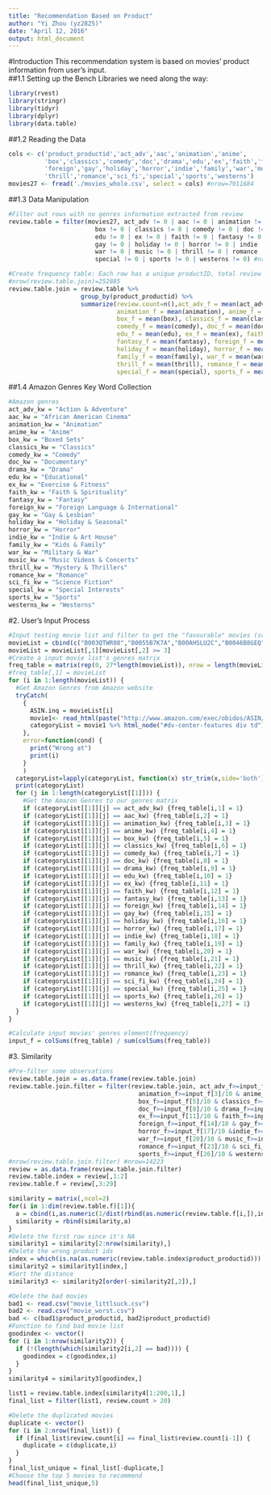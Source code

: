 ```yaml
---
title: "Recommendation Based on Product"
author: "Yi Zhou (yz2825)"
date: "April 12, 2016"
output: html_document
---
```

#Introduction
This recommendation system is based on movies' product information from user's input.  
##1.1 Setting up the Bench
Libraries we need along the way:
```r
library(rvest)
library(stringr)
library(tidyr)
library(dplyr)
library(data.table)
```
##1.2 Reading the Data
```r
cols <- c('product_productid','act_adv','aac','animation','anime',
          'box','classics','comedy','doc','drama','edu','ex','faith','fantasy',
          'foreign','gay','holiday','horror','indie','family','war','music',
          'thrill','romance','sci_fi','special','sports','westerns')
movies27 <- fread('./movies_whole.csv', select = cols) #nrow=7911684
```
##1.3 Data Manipulation
```r
#Filter out rows with no genres information extracted from review
review.table = filter(movies27, act_adv != 0 | aac != 0 | animation != 0 | anime != 0 | 
                        box != 0 | classics != 0 | comedy != 0 | doc != 0 | drama != 0 | 
                        edu != 0 | ex != 0 | faith != 0 | fantasy != 0 | foreign != 0 | 
                        gay != 0 | holiday != 0 | horror != 0 | indie != 0 | family != 0 | 
                        war != 0 | music != 0 | thrill != 0 | romance != 0 | sci_fi != 0 | 
                        special != 0 | sports != 0 | westerns != 0) #nrow=7887702

#Create frequency table: Each row has a unique productID, total review count, and genres elemtns(frequency)
#nrow(review.table.join)=252885
review.table.join = review.table %>% 
                    group_by(product_productid) %>% 
                    summarize(review.count=n(),act_adv_f = mean(act_adv), aac_f = mean(aac), 
                              animation_f = mean(animation), anime_f = mean(anime), 
                              box_f = mean(box), classics_f = mean(classics), 
                              comedy_f = mean(comedy), doc_f = mean(doc), drama_f = mean(drama), 
                              edu_f = mean(edu), ex_f = mean(ex), faith_f = mean(faith), 
                              fantasy_f = mean(fantasy), foreign_f = mean(foreign), gay_f = mean(gay), 
                              holiday_f = mean(holiday), horror_f = mean(horror), indie_f = mean(indie), 
                              family_f = mean(family), war_f = mean(war), music_f = mean(music), 
                              thrill_f = mean(thrill), romance_f = mean(romance), sci_fi_f = mean(sci_fi), 
                              special_f = mean(special), sports_f = mean(sports), westerns_f = mean(westerns))
```
##1.4 Amazon Genres Key Word Collection
```r
#Amazon genres
act_adv_kw = "Action & Adventure"
aac_kw = "African American Cinema"
animation_kw = "Animation"
anime_kw = "Anime"
box_kw = "Boxed Sets"
classics_kw = "Classics"
comedy_kw = "Comedy"
doc_kw = "Documentary"
drama_kw = "Drama"
edu_kw = "Educational"
ex_kw = "Exercise & Fitness"
faith_kw = "Faith & Spirituality"
fantasy_kw = "Fantasy"
foreign_kw = "Foreign Language & International"
gay_kw = "Gay & Lesbian"
holiday_kw = "Holiday & Seasonal"
horror_kw = "Horror"
indie_kw = "Indie & Art House"
family_kw = "Kids & Family"
war_kw = "Military & War"
music_kw = "Music Videos & Concerts"
thrill_kw = "Mystery & Thrillers"
romance_kw = "Romance"
sci_fi_kw = "Science Fiction"
special_kw = "Special Interests"
sports_kw = "Sports"
westerns_kw = "Westerns"
```
#2. User's Input Process
```r
#Input testing movie list and filter to get the "favourable" movies (score >=3)
movieList = cbind(c("B003QTWR08","B0055B7K7A","B00AHSLU2C","B0046B8GEQ","B004C3DLJ8","B001OGWY1W","B001KZG99A","B005ZB91KY","B003KJF2WE","B002EDH0FE"),c(4,5,4,5,3,5,4,3,3,4))
movieList = movieList[,1][movieList[,2] >= 3]
#Create a input movie list's genres matrix
freq_table = matrix(rep(0, 27*length(movieList)), nrow = length(movieList), ncol = 27)
#freq_table[,1] = movieList
for (i in 1:length(movieList)) {
  #Get Amazon Genres from Amazon website
  tryCatch(
    {
      ASIN.inq = movieList[i]
      movie1<- read_html(paste("http://www.amazon.com/exec/obidos/ASIN/",ASIN.inq, sep=""))
      categoryList = movie1 %>% html_node("#dv-center-features div td") %>% html_text() %>% strsplit(",")
    },
    error=function(cond) {
      print("Wrong at")
      print(i)
    }
    )
  categoryList=lapply(categoryList, function(x) str_trim(x,side='both'))
  print(categoryList)
  for (j in 1:length(categoryList[[1]])) {
    #Get the Amazon Genres to our genres matrix
    if (categoryList[[1]][j] == act_adv_kw) {freq_table[i,1] = 1}
    if (categoryList[[1]][j] == aac_kw) {freq_table[i,2] = 1}
    if (categoryList[[1]][j] == animation_kw) {freq_table[i,3] = 1}
    if (categoryList[[1]][j] == anime_kw) {freq_table[i,4] = 1}
    if (categoryList[[1]][j] == box_kw) {freq_table[i,5] = 1}
    if (categoryList[[1]][j] == classics_kw) {freq_table[i,6] = 1}
    if (categoryList[[1]][j] == comedy_kw) {freq_table[i,7] = 1}
    if (categoryList[[1]][j] == doc_kw) {freq_table[i,8] = 1}
    if (categoryList[[1]][j] == drama_kw) {freq_table[i,9] = 1}
    if (categoryList[[1]][j] == edu_kw) {freq_table[i,10] = 1}
    if (categoryList[[1]][j] == ex_kw) {freq_table[i,11] = 1}
    if (categoryList[[1]][j] == faith_kw) {freq_table[i,12] = 1}
    if (categoryList[[1]][j] == fantasy_kw) {freq_table[i,13] = 1}
    if (categoryList[[1]][j] == foreign_kw) {freq_table[i,14] = 1}
    if (categoryList[[1]][j] == gay_kw) {freq_table[i,15] = 1}
    if (categoryList[[1]][j] == holiday_kw) {freq_table[i,16] = 1}
    if (categoryList[[1]][j] == horror_kw) {freq_table[i,17] = 1}
    if (categoryList[[1]][j] == indie_kw) {freq_table[i,18] = 1}
    if (categoryList[[1]][j] == family_kw) {freq_table[i,19] = 1}
    if (categoryList[[1]][j] == war_kw) {freq_table[i,20] = 1}
    if (categoryList[[1]][j] == music_kw) {freq_table[i,21] = 1}
    if (categoryList[[1]][j] == thrill_kw) {freq_table[i,22] = 1}
    if (categoryList[[1]][j] == romance_kw) {freq_table[i,23] = 1}
    if (categoryList[[1]][j] == sci_fi_kw) {freq_table[i,24] = 1}
    if (categoryList[[1]][j] == special_kw) {freq_table[i,25] = 1}
    if (categoryList[[1]][j] == sports_kw) {freq_table[i,26] = 1}
    if (categoryList[[1]][j] == westerns_kw) {freq_table[i,27] = 1}
  }
}

#Calculate input movies' genres element(frequency)
input_f = colSums(freq_table) / sum(colSums(freq_table))
```
#3. Similarity
```r
#Pre-filter some observations
review.table.join = as.data.frame(review.table.join)
review.table.join.filter = filter(review.table.join, act_adv_f>=input_f[1]/10 & aac_f>=input_f[2]/10 &
                                    animation_f>=input_f[3]/10 & anime_f>=input_f[4]/10 &
                                    box_f>=input_f[5]/10 & classics_f>=input_f[6]/10 & comedy_f>=input_f[7]/10 & 
                                    doc_f>=input_f[8]/10 & drama_f>=input_f[9]/10 & edu_f>=input_f[10]/10 &
                                    ex_f>=input_f[11]/10 & faith_f>=input_f[12]/10 & fantasy_f>=input_f[13]/10 &
                                    foreign_f>=input_f[14]/10 & gay_f>=input_f[15]/10 & holiday_f >= input_f[16]/10 &
                                    horror_f>=input_f[17]/10 &indie_f>=input_f[18]/10 &family_f>=input_f[19]/10 &
                                    war_f>=input_f[20]/10 & music_f>=input_f[21]/10 & thrill_f>=input_f[22]/10 &
                                    romance_f>=input_f[23]/10 & sci_fi_f>=input_f[24]/10 & special_f>=input_f[25]/10 &
                                    sports_f>=input_f[26]/10 & westerns_f>=input_f[27]/10)
#nrow(review.table.join.filter) #nrow=14223
review = as.data.frame(review.table.join.filter)
review.table.index = review[,1:2]
review.table.f = review[,3:29]
```

```r
similarity = matrix(,ncol=2)
for(i in 1:dim(review.table.f)[1]){
  a = cbind(i,as.numeric(1/dist(rbind(as.numeric(review.table.f[i,]),input_f))))
  similarity = rbind(similarity,a) 
}
#Delete the first row since it's NA
similarity1 = similarity[2:nrow(similarity),]
#Delete the wrong product ids
index = which(is.na(as.numeric(review.table.index$product_productid)))
similarity2 = similarity1[index,]
#Sort the distance
similarity3 <- similarity2[order(-similarity2[,2]),]

#Delete the bad movies
bad1 <- read.csv("movie_littlsuck.csv")
bad2 <- read.csv("movie_worst.csv")
bad <- c(bad1$product_productid, bad2$product_productid)
#Function to find bad movie list
goodindex <- vector()
for (i in 1:nrow(similarity2)) {
  if (!(length(which(similarity2[i,2] == bad)))) {
    goodindex = c(goodindex,i)
  }
}
similarity4 = similarity3[goodindex,]

list1 = review.table.index[similarity4[1:200,1],]
final_list = filter(list1, review.count > 20)
```

```r
#Delete the duplicated movies
duplicate <- vector()
for (i in 2:nrow(final_list)) {
  if (final_list$review.count[i] == final_list$review.count[i-1]) {
    duplicate = c(duplicate,i)
  }
}
final_list_unique = final_list[-duplicate,]
#Choose the top 5 movies to recommend
head(final_list_unique,5)
```
